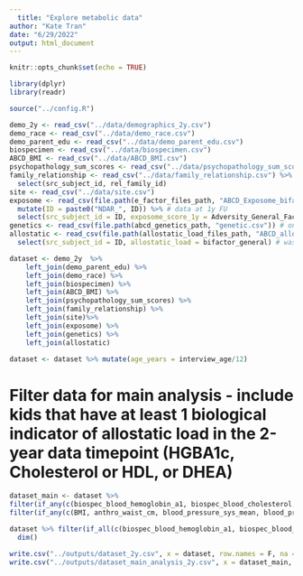 ```yaml
---
  title: "Explore metabolic data"
author: "Kate Tran"
date: "6/29/2022"
output: html_document
---
```

  
```r
knitr::opts_chunk$set(echo = TRUE)
```

```r
library(dplyr)
library(readr)

source("../config.R")
```

```r
demo_2y <- read_csv("../data/demographics_2y.csv")
demo_race <- read_csv("../data/demo_race.csv")
demo_parent_edu <- read_csv("../data/demo_parent_edu.csv")
biospecimen <- read_csv("../data/biospecimen.csv")
ABCD_BMI <- read_csv("../data/ABCD_BMI.csv")
psychopathology_sum_scores <- read_csv("../data/psychopathology_sum_scores.csv")
family_relationship <- read_csv("../data/family_relationship.csv") %>%  
  select(src_subject_id, rel_family_id)
site <- read_csv("../data/site.csv")
exposome <- read_csv(file.path(e_factor_files_path, "ABCD_Exposome_bifactor_scores_16March2021.csv")) %>%
  mutate(ID = paste0("NDAR_", ID)) %>% # data at 1y FU
  select(src_subject_id = ID, exposome_score_1y = Adversity_General_Factor)
genetics <- read_csv(file.path(abcd_genetics_path, "genetic.csv")) # one time data
allostatic <- read_csv(file.path(allostatic_load_files_path, "ABCD_allostatic_load_factor_scores.csv")) %>% 
  select(src_subject_id = ID, allostatic_load = bifactor_general) # was created using data at 2y FU
```

```r
dataset <- demo_2y  %>%
    left_join(demo_parent_edu) %>%
    left_join(demo_race) %>%
    left_join(biospecimen) %>%
    left_join(ABCD_BMI) %>%
    left_join(psychopathology_sum_scores) %>% 
    left_join(family_relationship) %>% 
    left_join(site)%>% 
    left_join(exposome) %>%
    left_join(genetics) %>%
    left_join(allostatic)
```

```r
dataset <- dataset %>% mutate(age_years = interview_age/12)
```


# Filter data for main analysis - include kids that have at least 1 biological indicator of allostatic load in the 2-year data timepoint (HGBA1c, Cholesterol or HDL, or DHEA)
```r
dataset_main <- dataset %>% 
filter(if_any(c(biospec_blood_hemoglobin_a1, biospec_blood_cholesterol, biospec_blood_hdl_cholesterol, hormone_scr_dhea_mean), ~ !is.na(.)) )%>% 
filter(if_any(c(BMI, anthro_waist_cm, blood_pressure_sys_mean, blood_pressure_dia_mean), ~ !is.na(.)))

dataset %>% filter(if_all(c(biospec_blood_hemoglobin_a1, biospec_blood_cholesterol, biospec_blood_hdl_cholesterol, hormone_scr_dhea_mean, BMI, anthro_waist_cm, blood_pressure_sys_mean, blood_pressure_dia_mean), ~ !is.na(.))) %>%
  dim()
```


```r
write.csv("../outputs/dataset_2y.csv", x = dataset, row.names = F, na = "")
write.csv("../outputs/dataset_main_analysis_2y.csv", x = dataset_main, row.names = F, na = "")
```


